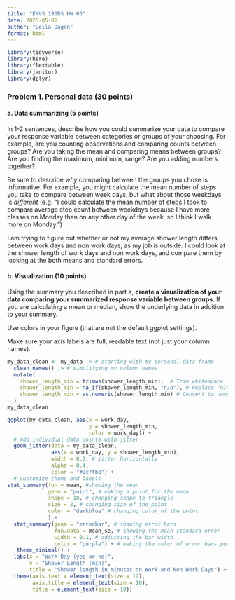 ```yaml
---
title: "ENVS 193DS HW 03"
date: 2025-05-08
author: "Leila Dagan" 
format: html
---
```

```r
library(tidyverse)
library(here)
library(flextable)
library(janitor)
library(dplyr)
```

### Problem 1. Personal data (30 points)
#### a. Data summarizing (5 points)

In 1-2 sentences, describe how you could summarize your data to compare your response variable between categories or groups of your choosing. For example, are you counting observations and comparing counts between groups? Are you taking the mean and comparing means between groups? Are you finding the maximum, minimum, range? Are you adding numbers together?  

Be sure to describe _why_ comparing between the groups you chose is informative. For example, you might calculate the mean number of steps you take to compare between week days, but what about those weekdays is _different_ (e.g. "I could calculate the mean number of steps I took to compare average step count between weekdays because I have more classes on Monday than on any other day of the week, so I think I walk more on Monday.")

I am trying to figure out whether or not my average shower length differs between work days and non work days, as my job is outside. I could look at the shower length of work days and non work days, and compare them by looking at the both means and standard errors. 

#### b. Visualization (10 points)

Using the summary you described in part a, **create a visualization of your data comparing your summarized response variable between groups**. If you are calculating a mean or median, show the underlying data in addition to your summary.

Use colors in your figure (that are not the default ggplot settings).

Make sure your axis labels are full, readable text (not just your column names). 

```r
my_data_clean <- my_data |> # starting with my personal data frame 
  clean_names() |> # simplifying my column names 
  mutate(
    shower_length_min = trimws(shower_length_min),  # Trim whitespace
    shower_length_min = na_if(shower_length_min, "n/a"), # Replace "n/a" with NA
    shower_length_min = as.numeric(shower_length_min) # Convert to numeric
  )
my_data_clean
```

```r
ggplot(my_data_clean, aes(x = work_day, 
                          y = shower_length_min, 
                          color = work_day)) +
  # Add individual data points with jitter
  geom_jitter(data = my_data_clean,
              aes(x = work_day, y = shower_length_min),
              width = 0.2, # jitter horizontally 
              alpha = 0.4,
              color = "#2c7fb8") +
  # Customize theme and labels
stat_summary(fun = mean, #showing the mean 
             geom = "point", # making a point for the mean 
             shape = 18, # changing shape to triangle 
             size = 2, # changing size of the point 
             color = "darkblue" # changing color of the point 
             ) +
  stat_summary(geom = "errorbar", # showing error bars 
               fun.data = mean_se, # showing the mean standard error 
               width = 0.1, # adjusting the bar width 
               color = "purple") + # making the color of error bars purple 
   theme_minimal() +
  labs(x = "Work Day (yes or no)",
       y = "Shower Length (min)",
       title = "Shower length in minutes on Work and Non Work Days") +
  theme(axis.text = element_text(size = 12),
        axis.title = element_text(size = 10),
        title = element_text(size = 10))

```

